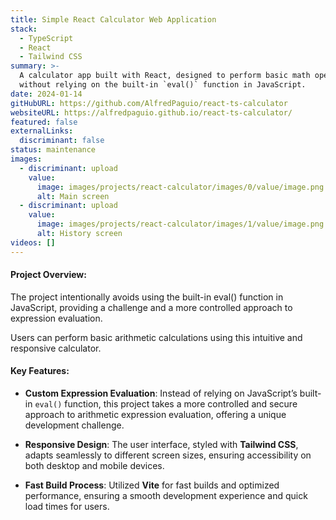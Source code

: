 ```yaml
---
title: Simple React Calculator Web Application
stack:
  - TypeScript
  - React
  - Tailwind CSS
summary: >-
  A calculator app built with React, designed to perform basic math operations
  without relying on the built-in `eval()` function in JavaScript.
date: 2024-01-14
gitHubURL: https://github.com/AlfredPaguio/react-ts-calculator
websiteURL: https://alfredpaguio.github.io/react-ts-calculator/
featured: false
externalLinks:
  discriminant: false
status: maintenance
images:
  - discriminant: upload
    value:
      image: images/projects/react-calculator/images/0/value/image.png
      alt: Main screen
  - discriminant: upload
    value:
      image: images/projects/react-calculator/images/1/value/image.png
      alt: History screen
videos: []
---
```

#### Project Overview:

The project intentionally avoids using the built-in eval() function in JavaScript, providing a challenge and a more controlled approach to expression evaluation.&#x20;

Users can perform basic arithmetic calculations using this intuitive and responsive calculator.

#### Key Features:

* **Custom Expression Evaluation**: Instead of relying on JavaScript’s built-in `eval()` function, this project takes a more controlled and secure approach to arithmetic expression evaluation, offering a unique development challenge.

* **Responsive Design**: The user interface, styled with **Tailwind CSS**, adapts seamlessly to different screen sizes, ensuring accessibility on both desktop and mobile devices.

* **Fast Build Process**: Utilized **Vite** for fast builds and optimized performance, ensuring a smooth development experience and quick load times for users.
